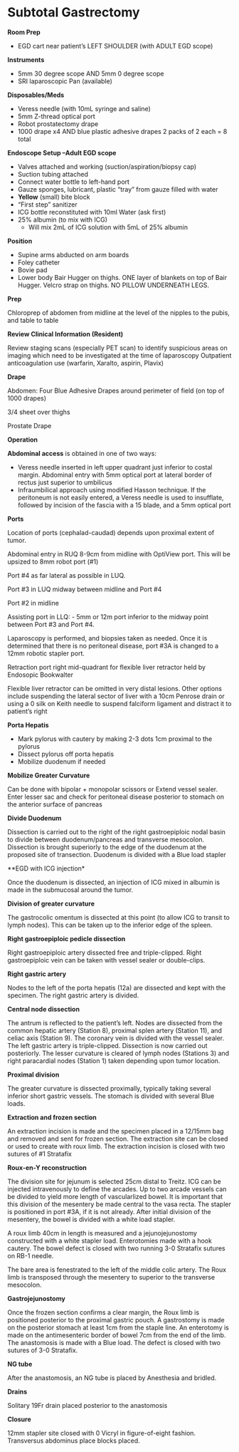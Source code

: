 # Subtotal Gastrectomy {#robo_stgastrectomy_salo}

**Room Prep**

-   EGD cart near patient’s LEFT SHOULDER (with ADULT EGD scope)

**Instruments**

-   5mm 30 degree scope AND 5mm 0 degree scope
-   SRI laparoscopic Pan (available)

**Disposables/Meds**

-   Veress needle (with 10mL syringe and saline)
-   5mm Z-thread optical port
-   Robot prostatectomy drape
-   1000 drape x4 AND blue plastic adhesive drapes 2 packs of 2 each = 8 total

**Endoscope Setup –Adult EGD scope**

-   Valves attached and working (suction/aspiration/biopsy cap)
-   Suction tubing attached
-   Connect water bottle to left-hand port
-   Gauze sponges, lubricant, plastic “tray” from gauze filled with water
-   **Yellow** (small) bite block
-   “First step” sanitizer
-   ICG bottle reconstituted with 10ml Water (ask first)
-   25% albumin (to mix with ICG)
    -   Will mix 2mL of ICG solution with 5mL of 25% albumin

**Position**

-   Supine arms abducted on arm boards
-   Foley catheter
-   Bovie pad
-   Lower body Bair Hugger on thighs. ONE layer of blankets on top of Bair Hugger. Velcro strap on thighs. NO PILLOW UNDERNEATH LEGS.

**Prep**

Chloroprep of abdomen from midline at the level of the nipples to the pubis, and table to table

**Review Clinical Information (Resident)**

Review staging scans (especially PET scan) to identify suspicious areas on imaging which need to be investigated at the time of laparoscopy Outpatient anticoagulation use (warfarin, Xaralto, aspirin, Plavix)

**Drape**

Abdomen: Four Blue Adhesive Drapes around perimeter of field (on top of 1000 drapes)

3/4 sheet over thighs

Prostate Drape

**Operation**

**Abdominal access** is obtained in one of two ways:

-   Veress needle inserted in left upper quadrant just inferior to costal margin. Abdominal entry with 5mm optical port at lateral border of rectus just superior to umbilicus
-   Infraumbilical approach using modified Hasson technique. If the peritoneum is not easily entered, a Veress needle is used to insufflate, followed by incision of the fascia with a 15 blade, and a 5mm optical port

**Ports**

Location of ports (cephalad-caudad) depends upon proximal extent of tumor.

Abdominal entry in RUQ 8-9cm from midline with OptiView port. This will be upsized to 8mm robot port (#1)

Port #4 as far lateral as possible in LUQ.

Port #3 in LUQ midway between midline and Port #4

Port #2 in midline

Assisting port in LLQ: - 5mm or 12m port inferior to the midway point between Port #3 and Port #4.

Laparoscopy is performed, and biopsies taken as needed.  Once it is determined that there is no peritoneal disease, port #3A is changed to a 12mm robotic stapler port. 

Retraction port right mid-quadrant for flexible liver retractor held by Endosopic Bookwalter

Flexible liver retractor can be omitted in very distal lesions. Other options include suspending the lateral sector of liver with a 10cm Penrose drain or using a 0 silk on Keith needle to suspend falciform ligament and distract it to patient's right

**Porta Hepatis**

-   Mark pylorus with cautery by making 2-3 dots 1cm proximal to the pylorus
-   Dissect pylorus off porta hepatis
-   Mobilize duodenum if needed

**Mobilize Greater Curvature**

Can be done with bipolar + monopolar scissors or Extend vessel sealer. Enter lesser sac and check for peritoneal disease posterior to stomach on the anterior surface of pancreas

**Divide Duodenum**

Dissection is carried out to the right of the right gastroepiploic nodal basin to divide between duodenum/pancreas and transverse mesocolon. Dissection is brought superiorly to the edge of the duodenum at the proposed site of transection.  Duodenum is divided with a Blue load stapler 

**EGD with ICG injection*

Once the duodenum is dissected, an injection of ICG mixed in albumin is made in the submucosal around the tumor.

**Division of greater curvature**

The gastrocolic omentum is dissected at this point (to allow ICG to transit to lymph nodes). This can be taken up to the inferior edge of the spleen.

**Right gastroepiploic pedicle dissection**

Right gastroepiploic artery dissected free and triple-clipped. Right gastroepiploic vein can be taken with vessel sealer or double-clips.

**Right gastric artery**

Nodes to the left of the porta hepatis (12a) are dissected and kept with the specimen. The right gastric artery is divided.

**Central node dissection**

The antrum is reflected to the patient's left.  Nodes are dissected from the common hepatic artery (Station 8), proximal splen artery (Station 11), and celiac axis (Station 9).  The coronary vein is divided with the vessel sealer. The left gastric artery is triple-clipped.  Dissection is now carried out posteriorly. The lesser curvature is cleared of lymph nodes (Stations 3) and right paracardial nodes (Station 1) taken depending upon tumor location.  

**Proximal division**

The greater curvature is dissected proximally, typically taking several inferior short gastric vessels.  The stomach is divided with several Blue loads.

**Extraction and frozen section**

An extraction incision is made and the specimen placed in a 12/15mm bag and removed and sent for frozen section. The extraction site can be closed or used to create with roux limb. The extraction incision is closed with two sutures of #1 Stratafix

**Roux-en-Y reconstruction**

The division site for jejunum is selected 25cm distal to Treitz.  ICG can be injected intravenously to define the arcades.  Up to two arcade vessels can be divided to yield more length of vascularlized bowel. It is important that this division of the mesentery be made central to the vasa recta. The stapler is positioned in port #3A, if it is not already.  After initial division of the mesentery, the bowel is divided with a white load stapler.

A roux limb 40cm in length is measured and a jejunojejunostomy constructed with a white stapler load. Enterotomies made with a hook cautery. The bowel defect is closed with two running 3-0 Stratafix sutures on RB-1 needle.

The bare area is fenestrated to the left of the middle colic artery. The Roux limb is transposed through the mesentery to superior to the transverse mesocolon.

**Gastrojejunostomy**

Once the frozen section confirms a clear margin, the Roux limb is positioned posterior to the proximal gastric pouch.  A gastrostomy is made on the posterior stomach at least 1cm from the staple line. An enterotomy is made on the antimesenteric border of bowel 7cm from the end of the limb.  The anastomosis is made with a Blue load. The defect is closed with two sutures of 3-0 Stratafix.

**NG tube**

After the anastomosis, an NG tube is placed by Anesthesia and bridled.

**Drains**

Solitary 19Fr drain placed posterior to the anastomosis

**Closure**

12mm stapler site closed with 0 Vicryl in figure-of-eight fashion.  Transversus abdominus place blocks placed.


